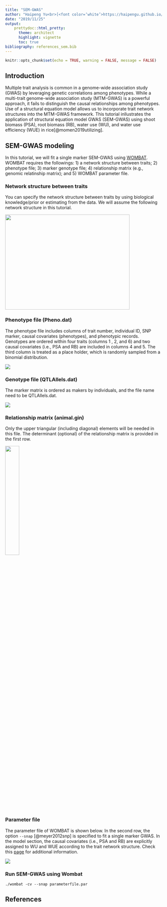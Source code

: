 ```yaml
---
title: "SEM-GWAS"
author: "Haipeng Yu<br>[<font color=‘white’>https://haipengu.github.io/</font>](https://haipengu.github.io/)<br>Mehdi Momen<br>[<font color=‘white’>https://mehdimomen.github.io/</font>](https://mehdimomen.github.io/)<br>Gota Morota<br>[<font color=‘white’>http://morotalab.org/</font>](http://morotalab.org/)"
date: "2019/11/25"
output: 
    prettydoc::html_pretty:
      theme: architect
      highlight: vignette
      toc: true
bibliography: references_sem.bib
---
```

```r
knitr::opts_chunk$set(echo = TRUE, warning = FALSE, message = FALSE)
```

## Introduction
Multiple trait analysis is common in a genome-wide association study (GWAS) by leveraging genetic correlations among phenotypes. While a multi-trait genome-wide association study (MTM-GWAS) is a powerful approach, it fails to distinguish the causal relationships among phenotypes. Use of a structural equation model allows us to incorporate trait network structures into the MTM-GWAS framework. This tutorial inllustrates the application of structural equation model GWAS (SEM-GWAS) using shoot biomass (PSA), root biomass (RB), water use (WU), and water use efficiency (WUE) in rice[@momen2019utilizing].

## SEM-GWAS modeling
In this tutorial, we will fit a single marker SEM-GWAS using [WOMBAT](http://didgeridoo.une.edu.au/km/wombat.php).
WOMBAT requires the followings: 1) a network structure between traits; 2) phenotype file; 3) marker genotype file; 4) relationship matrix (e.g., genomic relatinship matrix); and 5) WOMBAT parameter file.

### Network structure between traits
You can specify the network structure between traits by using  biological knowledge/prior or estimating from the data. We will assume the following network structure in this tutorial. 

<img src="Network.png" height="306px" width="400px"/>


### Phenotype file (Pheno.dat)
The phenotype file includes columns of trait number, individual ID, SNP marker, causal covariates (phenotypes), and phenotypic records. Genotypes are ordered within four traits (columns 1 , 2, and 6) and two causal covariates (i.e., PSA and RB) are included in columns 4 and 5. The third column is treated as a place holder, which is randomly sampled from a binomial distribution. 

![](Pheno.png)

### Genotype file (QTLAllels.dat)
The marker matrix is ordered as makers by individuals, and the file name need to be QTLAllels.dat. 

![](Genotypes.png)

### Relationship matrix (animal.gin)
Only the upper triangular (including diagonal) elements will be needed in this file. The determinant (optional) of the relationship matrix is provided in the first row. 

![](Ginv.png){#id .class width=30% height=30%}

### Parameter file 
The parameter file of WOMBAT is shown below. In the second row, the option `--snap` [@meyer2012snp] is specified to fit a single marker GWAS. In the model section, the causal covariates (i.e., PSA and RB) are explicitly assigned to WU and WUE according to the trait network structure. Check this [page](http://didgeridoo.une.edu.au/womwiki/lib/exe/fetch.php?media=wombat:example14.pdf) for additional information. 

![](Par.png)

### Run SEM-GWAS using Wombat
`./wombat -cv --snap parameterfile.par`

## References



